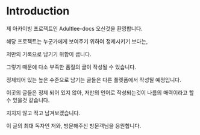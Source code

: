# Introduction

제 아카이빙 프로젝트인 Adultlee-docs 오신것을 환영합니다.

해당 프로젝트는 누군가에게 보여주기 위하여 정제시키기 보다는,

저만의 기록으로 남기기 위함이 큽니다.

그렇기 때문에 다소 부족한 품질의 글이 작성될 수 있습니다.

정제되어 있는 높은 수준으로 남기는 글들은 다른 플렛폼에서 작성될 예정입니다.

이곳의 글들은 정제 되어 있지 않아, 저만의 언어로 작성되는것이 나름의 매력이라고 할 수 있을것 같습니다.

지치지 않고 적고 남겨보겠습니다.

이 글의 최대 독자인 저와, 방문해주신 방문객님을 응원합니다.
